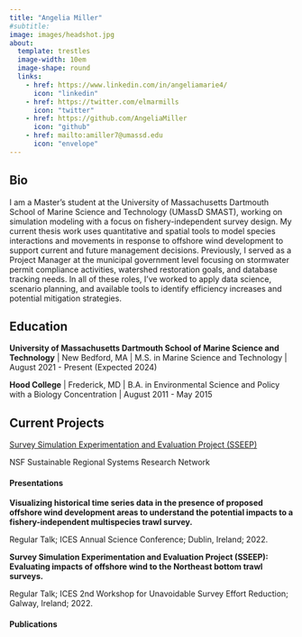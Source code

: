 ```yaml
---
title: "Angelia Miller"
#subtitle: 
image: images/headshot.jpg
about: 
  template: trestles
  image-width: 10em
  image-shape: round
  links: 
    - href: https://www.linkedin.com/in/angeliamarie4/
      icon: "linkedin"
    - href: https://twitter.com/elmarmills
      icon: "twitter"
    - href: https://github.com/AngeliaMiller
      icon: "github"
    - href: mailto:amiller7@umassd.edu
      icon: "envelope"
---
```


## Bio

I am a Master's student at the University of Massachusetts Dartmouth School of Marine Science and Technology (UMassD SMAST), working on simulation modeling with a focus on fishery-independent survey design. My current thesis work uses quantitative and spatial tools to model species interactions and movements in response to offshore wind development to support current and future management decisions. Previously, I served as a Project Manager at the municipal government level focusing on stormwater permit compliance activities, watershed restoration goals, and database tracking needs. In all of these roles, I've worked to apply data science, scenario planning, and available tools to identify efficiency increases and potential mitigation strategies.

## Education

**University of Massachusetts Dartmouth School of Marine Science and Technology** \| New Bedford, MA \| M.S. in Marine Science and Technology \| August 2021 - Present (Expected 2024)

**Hood College** \| Frederick, MD \| B.A. in Environmental Science and Policy with a Biology Concentration \| August 2011 - May 2015

## Current Projects

[Survey Simulation Experimentation and Evaluation Project (SSEEP)](https://thefaylab.github.io/sseep/)

NSF Sustainable Regional Systems Research Network

#### **Presentations** 

**Visualizing historical time series data in the presence of proposed offshore wind development areas to understand the potential impacts to a fishery-independent multispecies trawl survey.**

Regular Talk; ICES Annual Science Conference; Dublin, Ireland; 2022.

**Survey Simulation Experimentation and Evaluation Project (SSEEP): Evaluating impacts of offshore wind to the Northeast bottom trawl surveys.**

Regular Talk; ICES 2nd Workshop for Unavoidable Survey Effort Reduction; Galway, Ireland; 2022.

#### Publications
